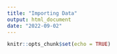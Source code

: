 ```yaml
---
title: "Importing Data"
output: html_document
date: "2022-09-02"
---
```


```r
knitr::opts_chunk$set(echo = TRUE)

```




